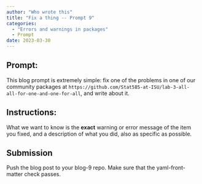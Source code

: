 ```yaml
---
author: "Who wrote this"
title: "Fix a thing -- Prompt 9"
categories: 
  - "Errors and warnings in packages"
  - Prompt
date: 2023-03-30
---
```


## Prompt:

This blog prompt is extremely simple: fix one of the problems in one of our community packages at `https://github.com/Stat585-at-ISU/lab-3-all-all-for-one-and-one-for-all`, and write about it. 

## Instructions:

What we want to know is the **exact** warning or error message of the item you fixed, and a description of what you did, also as specific as possible. 


## Submission

Push the blog post to your blog-9 repo. Make sure that the yaml-front-matter check passes.

